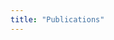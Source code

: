 ---
title: "Publications"
---


<br>

<script src="https://bibbase.org/show?bib=https://iuryt.github.io/pubs.bib&jsonp=1&theme=default"></script>